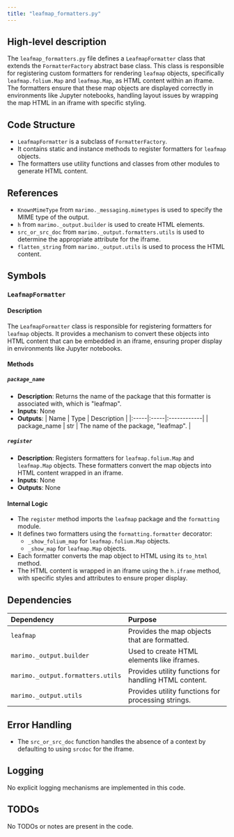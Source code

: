 ```yaml
---
title: "leafmap_formatters.py"
---
```


## High-level description

The `leafmap_formatters.py` file defines a `LeafmapFormatter` class that extends the `FormatterFactory` abstract base class. This class is responsible for registering custom formatters for rendering `leafmap` objects, specifically `leafmap.folium.Map` and `leafmap.Map`, as HTML content within an iframe. The formatters ensure that these map objects are displayed correctly in environments like Jupyter notebooks, handling layout issues by wrapping the map HTML in an iframe with specific styling.

## Code Structure

- `LeafmapFormatter` is a subclass of `FormatterFactory`.
- It contains static and instance methods to register formatters for `leafmap` objects.
- The formatters use utility functions and classes from other modules to generate HTML content.

## References

- `KnownMimeType` from `marimo._messaging.mimetypes` is used to specify the MIME type of the output.
- `h` from `marimo._output.builder` is used to create HTML elements.
- `src_or_src_doc` from `marimo._output.formatters.utils` is used to determine the appropriate attribute for the iframe.
- `flatten_string` from `marimo._output.utils` is used to process the HTML content.

## Symbols

### `LeafmapFormatter`
#### Description
The `LeafmapFormatter` class is responsible for registering formatters for `leafmap` objects. It provides a mechanism to convert these objects into HTML content that can be embedded in an iframe, ensuring proper display in environments like Jupyter notebooks.

#### Methods

##### `package_name`
- **Description**: Returns the name of the package that this formatter is associated with, which is "leafmap".
- **Inputs**: None
- **Outputs**: 
  | Name | Type | Description |
  |:-----|:-----|:------------|
  | package_name | str | The name of the package, "leafmap". |

##### `register`
- **Description**: Registers formatters for `leafmap.folium.Map` and `leafmap.Map` objects. These formatters convert the map objects into HTML content wrapped in an iframe.
- **Inputs**: None
- **Outputs**: None

#### Internal Logic
- The `register` method imports the `leafmap` package and the `formatting` module.
- It defines two formatters using the `formatting.formatter` decorator:
  - `_show_folium_map` for `leafmap.folium.Map` objects.
  - `_show_map` for `leafmap.Map` objects.
- Each formatter converts the map object to HTML using its `to_html` method.
- The HTML content is wrapped in an iframe using the `h.iframe` method, with specific styles and attributes to ensure proper display.

## Dependencies

| Dependency | Purpose |
|:-----------|:--------|
| `leafmap` | Provides the map objects that are formatted. |
| `marimo._output.builder` | Used to create HTML elements like iframes. |
| `marimo._output.formatters.utils` | Provides utility functions for handling HTML content. |
| `marimo._output.utils` | Provides utility functions for processing strings. |

## Error Handling

- The `src_or_src_doc` function handles the absence of a context by defaulting to using `srcdoc` for the iframe.

## Logging

No explicit logging mechanisms are implemented in this code.

## TODOs

No TODOs or notes are present in the code.